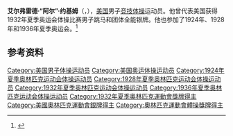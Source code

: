 {{NoteTA|G1=Sports}}
'''艾尔弗雷德·“阿尔”·约基姆'''（{{lang-en|Alfred "Al" Jochim}}，{{bd|1902年|6月12日|1980年|3月17日}}），[[美国|美国]]男子[[竞技体操|竞技体操]]运动员。他曾代表美国获得1932年夏季奥运会体操比赛男子跳马和团体全能银牌。他也参加了1924年、1928年和1936年夏季奥运会。<ref>{{Cite web|title=Alfred JOCHIM|url=https://www.olympic.org/alfred-jochim|accessdate=2021-03-28|work=International Olympic Committee}}</ref>

== 参考资料 ==
{{reflist}}

{{Authority control}}
{{DEFAULTSORT:Jochim, Al}}
[[Category:美国男子体操运动员|Category:美国男子体操运动员]]
[[Category:美国奥运体操运动员|Category:美国奥运体操运动员]]
[[Category:1924年夏季奥林匹克运动会体操运动员|Category:1924年夏季奥林匹克运动会体操运动员]]
[[Category:1928年夏季奥林匹克运动会体操运动员|Category:1928年夏季奥林匹克运动会体操运动员]]
[[Category:1932年夏季奥林匹克运动会体操运动员|Category:1932年夏季奥林匹克运动会体操运动员]]
[[Category:1936年夏季奥林匹克运动会体操运动员|Category:1936年夏季奥林匹克运动会体操运动员]]
[[Category:1932年夏季奧林匹克運動會獎牌得主|Category:1932年夏季奧林匹克運動會獎牌得主]]
[[Category:美國奧林匹克運動會銀牌得主|Category:美國奧林匹克運動會銀牌得主]]
[[Category:奧林匹克運動會體操獎牌得主|Category:奧林匹克運動會體操獎牌得主]]